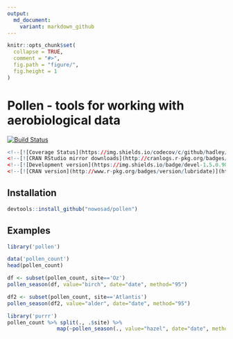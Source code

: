 ```yaml
---
output:
  md_document:
    variant: markdown_github
---
```


<!-- README.md is generated from README.Rmd. Please edit that file -->

```r
knitr::opts_chunk$set(
  collapse = TRUE,
  comment = "#>",
  fig.path = "figure/",
  fig.height = 1
)
```

# Pollen - tools for working with aerobiological data

[![Build Status](https://travis-ci.org/Nowosad/pollen.png?branch=master)](https://travis-ci.org/Nowosad/pollen)

```r
<!--[![Coverage Status](https://img.shields.io/codecov/c/github/hadley/lubridate/master.svg)](https://codecov.io/github/hadley/lubridate?branch=master)-->
<!--[![CRAN RStudio mirror downloads](http://cranlogs.r-pkg.org/badges/lubridate)](https://cran.r-project.org/package=lubridate)-->
<!--[![Development version](https://img.shields.io/badge/devel-1.5.0.9000-orange.svg)](https://github.com/hadley/lubridate)-->
<!--[![CRAN version](http://www.r-pkg.org/badges/version/lubridate)](http://cran.r-project.org/package=lubridate)-->
```

## Installation

```R
devtools::install_github("nowosad/pollen")
```

## Examples

```r
library('pollen')

data('pollen_count')
head(pollen_count)

df <- subset(pollen_count, site=='Oz')
pollen_season(df, value="birch", date="date", method="95")

df2 <- subset(pollen_count, site=='Atlantis')
pollen_season(df2, value="alder", date="date", method="95")

library('purrr')
pollen_count %>% split(., .$site) %>% 
                map(~pollen_season(., value="hazel", date="date", method="95"))
```

